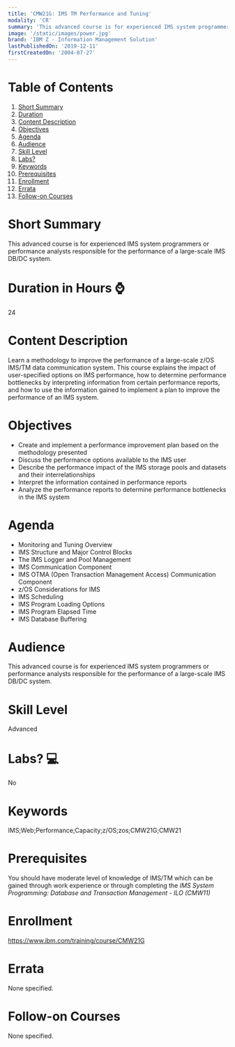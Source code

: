```yaml
---
title: 'CMW21G: IMS TM Performance and Tuning'
modality: 'CR'
summary: 'This advanced course is for experienced IMS system programmers or performance analysts responsible for the performance of a large-scale IMS DB/DC system.'
image: '/static/images/power.jpg'
brand: 'IBM Z - Information Management Solution'
lastPublishedOn: '2019-12-11'
firstCreatedOn: '2004-07-27'
---
```

# Table of Contents
1.  [Short Summary](#short-summary)
2.  [Duration](#duration-in-hours-)
3.  [Content Description](#content-description)
4.  [Objectives](#objectives)
5.  [Agenda](#agenda)
6.  [Audience](#audience)
7.  [Skill Level](#skill-level)
8.  [Labs?](#labs-)
9.  [Keywords](#keywords)
10. [Prerequisites](#prerequisites)
11. [Enrollment](#enrollment)
12. [Errata](#errata)
13. [Follow-on Courses](#follow-on-courses)

# Short Summary
This advanced course is for experienced IMS system programmers or performance analysts responsible for the performance of a large-scale IMS DB/DC system.

# Duration in Hours ⌚
24

# Content Description
<p>Learn a methodology to improve the performance of a large-scale z/OS IMS/TM data communication system. This course explains the impact of user-specified options on IMS performance, how to determine performance bottlenecks by interpreting information from certain performance reports, and how to use the information gained to implement a plan to improve the performance of an IMS system.</p>

# Objectives
<ul>
	<li>Create and implement a performance improvement plan based on the methodology presented</li>
	<li>Discuss the performance options available to the IMS user</li>
	<li>Describe the performance impact of the IMS storage pools and datasets and their interrelationships</li>
	<li>Interpret the information contained in performance reports</li>
	<li>Analyze the performance reports to determine performance bottlenecks in the IMS system</li>
</ul>

# Agenda
<ul><li>Monitoring and Tuning Overview</li><li>IMS Structure and Major Control Blocks</li><li>The IMS Logger and Pool Management</li><li>IMS Communication Component</li><li>IMS OTMA (Open Transaction Management Access) Communication Component</li><li>z/OS Considerations for IMS</li><li>IMS Scheduling</li><li>IMS Program Loading Options</li><li>IMS Program Elapsed Time</li><li>IMS Database Buffering</li></ul>

# Audience
<p>This advanced course is for experienced IMS system programmers or performance analysts responsible for the performance of a large-scale IMS DB/DC system.</p>

# Skill Level
Advanced

# Labs? 💻
No

# Keywords
IMS;Web;Performance;Capacity;z/OS;zos;CMW21G;CMW21

# Prerequisites
<p>You should have moderate level of knowledge of IMS/TM which can be gained through work experience or through completing the <em>IMS System Programming: Database and Transaction Management - ILO (CMW11)</em></p>

# Enrollment
https://www.ibm.com/training/course/CMW21G

# Errata
None specified.

# Follow-on Courses
None specified.

